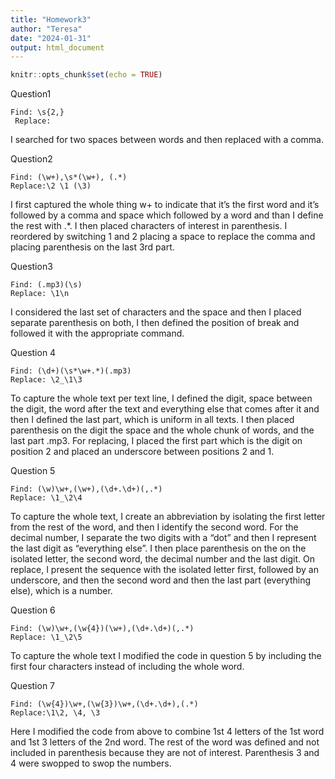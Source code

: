 ```yaml
---
title: "Homework3"
author: "Teresa"
date: "2024-01-31"
output: html_document
---
```


```r
knitr::opts_chunk$set(echo = TRUE)
```
Question1



```
Find: \s{2,} 
 Replace: 
 ```
 I searched for two spaces between words and then replaced with a comma.
 
 Question2
 
 
 ```
Find: (\w+),\s*(\w+), (.*)
 Replace:\2 \1 (\3)
 ```
 
 I first captured the whole thing w+ to indicate that it's the first word and it's followed by a comma and space which followed by a word and than I define the rest with .*. I then placed characters of interest in parenthesis. I reordered by switching 1 and 2 placing a space to replace the comma and placing parenthesis on the last 3rd part.
 
 
 Question3
 
 
 ```
 Find: (.mp3)(\s)
 Replace: \1\n
 ```
 
 I considered the last set of characters and the space and then I placed separate parenthesis on both, I then defined the position of break and followed it with the appropriate command.
 
 
 
 Question 4
 
 
 ```
 Find: (\d+)(\s*\w+.*)(.mp3)
 Replace: \2_\1\3
 ```
 
 To capture the whole text per text line, I defined the digit, space between the digit, the word after the text and everything else that comes after it and then I defined the last part, which is uniform in all texts. I then placed parenthesis on the digit the space and the whole chunk of words, and the last part .mp3. For replacing, I placed the first part which is the digit on position 2 and placed an underscore between positions 2 and 1.
 
 
 
 Question 5
 
 
 
 ```
 Find: (\w)\w+,(\w+),(\d+.\d+)(,.*)
 Replace: \1_\2\4
 ```
 
 
 To capture the whole text, I create an abbreviation by isolating the first letter from the rest of the word, and then I identify the second word. For the decimal number, I separate the two digits with a "dot" and then I represent the last digit as "everything else". I then place parenthesis on the on the isolated letter, the second word, the decimal number and the last digit. On replace, I present the sequence with the isolated letter first, followed by an underscore, and then the second word and then the last part (everything else), which is a number. 
 
 
 Question 6 
 
 
 ```
 Find: (\w)\w+,(\w{4})(\w+),(\d+.\d+)(,.*)
 Replace: \1_\2\5
 ```
 
 To capture the whole text I modified the code in question 5 by including the first four characters instead of including the whole word.
 
 
 
 Question 7 
 
 
 ```
 Find: (\w{4})\w+,(\w{3})\w+,(\d+.\d+),(.*)
 Replace:\1\2, \4, \3
 ```
 
 Here I modified the code from above to combine 1st 4 letters of the 1st word and 1st 3 letters of the 2nd word. The rest of the word was defined and not included in parenthesis because they are not of interest. Parenthesis 3 and 4 were swopped to swop the numbers. 
